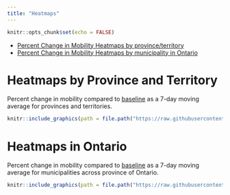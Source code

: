 ```yaml
---
title: "Heatmaps"
---
```


```r
knitr::opts_chunk$set(echo = FALSE)
```


- [Percent Change in Mobility Heatmaps by province/territory](#heatmaps-by-province-and-territory)
- [Percent Change in Mobility Heatmaps by municipality in Ontario](#heatmaps-in-ontario)

\n\n

# Heatmaps by Province and Territory

Percent change in mobility compared to [baseline](https://support.google.com/covid19-mobility/answer/9824897?hl=en&ref_topic=9822927#) as a 7-day moving average for provinces and territories.
```r
knitr::include_graphics(path = file.path("https://raw.githubusercontent.com/eugejoh/gmobility/main/output/", list.files(here::here("output"), pattern = paste0("heatmap_", max_date))))
```


# Heatmaps in Ontario

Percent change in mobility compared to [baseline](https://support.google.com/covid19-mobility/answer/9824897?hl=en&ref_topic=9822927#) as a 7-day moving average for municipalities across province of Ontario.

```r
knitr::include_graphics(path = file.path("https://raw.githubusercontent.com/eugejoh/gmobility/main/output/", list.files(here::here("output"), pattern = paste0("heatmapON_", max_date))))
```

